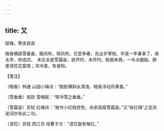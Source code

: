 ```yaml
---
---
---
```

title: 又
---



赋梅，寄余叔良





暗香横路雪垂垂，晚风吹，晓风吹。花意争春，先出岁寒枝。毕竟一年春事了，缘太早，却成迟。　未应全是雪霜姿，欲开时，未开时。粉面朱唇，一半点胭脂。醉里谤花花莫恨；浑冷澹，有谁知。





【笺注】


〔暗香〕林逋 山园小梅诗：“疏影横斜水清浅，暗香浮动月黄昏。”

〔雪垂垂〕吴防 雪梅赋：“带冷雪之垂垂。”

〔雪霜姿〕苏轼 红梅诗：“故作小红桃杏色，尚余孤瘦雪霜姿。”又“咏红梅”之定风波词亦有此二句。

〔谤花〕苏轼 西江月 戏曹子方：“谤花面有惭红。”